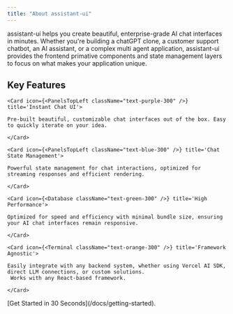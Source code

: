 ```yaml
---
title: "About assistant-ui"
---
```



assistant-ui helps you create beautiful, enterprise-grade AI chat interfaces in minutes. Whether you're building a chatGPT clone, a customer support chatbot, an AI assistant, or a complex multi agent application, assistant-ui provides the frontend primative components and state management layers to focus on what makes your application unique.

## Key Features

<Cards>

    <Card icon={<PanelsTopLeft className="text-purple-300" />} title='Instant Chat UI'>

    Pre-built beautiful, customizable chat interfaces out of the box. Easy to quickly iterate on your idea.

    </Card>

    <Card icon={<PanelsTopLeft className="text-blue-300" />} title='Chat State Management'>

    Powerful state management for chat interactions, optimized for streaming responses and efficient rendering.

    </Card>

    <Card icon={<Database className="text-green-300" />} title='High Performance'>

    Optimized for speed and efficiency with minimal bundle size, ensuring your AI chat interfaces remain responsive.

    </Card>

    <Card icon={<Terminal className="text-orange-300" />} title='Framework Agnostic'>

    Easily integrate with any backend system, whether using Vercel AI SDK, direct LLM connections, or custom solutions.
     Works with any React-based framework.

    </Card>

</Cards>

<Callout title="Want to try it out?">
  [Get Started in 30 Seconds](/docs/getting-started).
</Callout>



